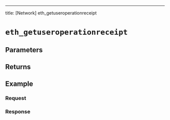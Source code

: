 ---
title: [Network] eth_getuseroperationreceipt


# `eth_getuseroperationreceipt`

<Description />

## Parameters


<Params />

## Returns


<Returns />

## Example


<Example />

### Request


<Request />

### Response


<Response />
